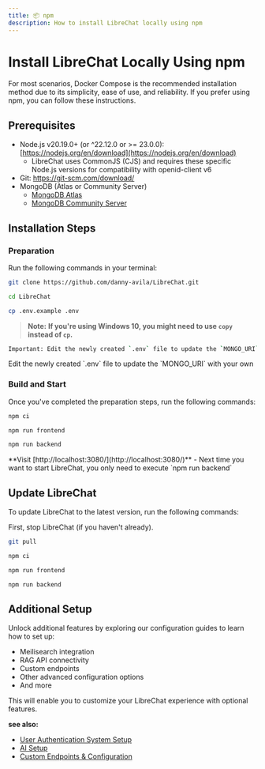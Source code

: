 ```yaml
---
title: 📦 npm
description: How to install LibreChat locally using npm
---
```


# Install LibreChat Locally Using npm

For most scenarios, Docker Compose is the recommended installation method due to its simplicity, ease of use, and reliability. If you prefer using npm, you can follow these instructions.

## Prerequisites

- Node.js v20.19.0+ (or ^22.12.0 or >= 23.0.0): [https://nodejs.org/en/download](https://nodejs.org/en/download)
  - LibreChat uses CommonJS (CJS) and requires these specific Node.js versions for compatibility with openid-client v6
- Git: https://git-scm.com/download/
- MongoDB (Atlas or Community Server)
  - [MongoDB Atlas](/docs/configuration/mongodb/mongodb_atlas)
  - [MongoDB Community Server](/docs/configuration/mongodb/mongodb_community)

## Installation Steps

### Preparation

Run the following commands in your terminal:

```bash filename="Clone the Repository"
git clone https://github.com/danny-avila/LibreChat.git
```

```bash filename="Navigate to the LibreChat Directory"
cd LibreChat
```

```bash filename="Create a .env File from .env.example"
cp .env.example .env
```

> **Note:** **If you're using Windows 10, you might need to use `copy` instead of `cp`.**

```bash filename="Update the MONGO_URI"
Important: Edit the newly created `.env` file to update the `MONGO_URI` with your own MongoDB instance URI.
```

<Callout title="Update the MONGO_URI" emoji="❗">
  Edit the newly created `.env` file to update the `MONGO_URI` with your own
</Callout>

### Build and Start

Once you've completed the preparation steps, run the following commands:

```bash filename="Install dependencies"
npm ci
```

```bash filename="Build the Frontend"
npm run frontend
```

```bash filename="Start LibreChat!"
npm run backend
```

<Callout type="success" title="Access LibreChat!" emoji="🎉">
  **Visit [http://localhost:3080/](http://localhost:3080/)**
</Callout>

<Callout type="example" title="Tip" emoji="🔥">
  - Next time you want to start LibreChat, you only need to execute `npm run backend`
</Callout>

## Update LibreChat

To update LibreChat to the latest version, run the following commands:

<Callout type="warning" emoji="">
  First, stop LibreChat (if you haven't already).
</Callout>

```bash filename="Pull latest project changes"
git pull
```

```bash filename="Update dependencies"
npm ci
```

```bash filename="Rebuild the Frontend"
npm run frontend
```

```bash filename="Start LibreChat!"
npm run backend
```

## Additional Setup

Unlock additional features by exploring our configuration guides to learn how to set up:

- Meilisearch integration
- RAG API connectivity
- Custom endpoints
- Other advanced configuration options
- And more

This will enable you to customize your LibreChat experience with optional features.

**see also:**

- [User Authentication System Setup](/docs/configuration/authentication)
- [AI Setup](/docs/configuration/pre_configured_ai)
- [Custom Endpoints & Configuration](/docs/configuration/librechat_yaml)
